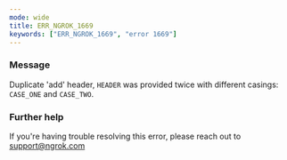 ```yaml
---
mode: wide
title: ERR_NGROK_1669
keywords: ["ERR_NGROK_1669", "error 1669"]
---
```


### Message

Duplicate 'add' header, `HEADER` was provided twice with different casings: `CASE_ONE` and `CASE_TWO`.

### Further help

If you're having trouble resolving this error, please reach out to [support@ngrok.com](mailto:support@ngrok.com?subject=Help%20with%20ERR_NGROK_1669)
